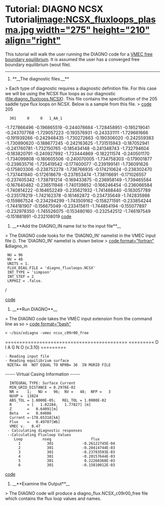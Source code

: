 =Tutorial: DIAGNO NCSX Tutorial[[image:NCSX_fluxloops_plasma.jpg width="275" height="210" align="right"]]= 
This tutorial will walk the user running the DIAGNO code for a [[VMEC Free Boundary Run|VMEC free boundary equilibrium]]. It is assumed the user has a converged free boundary equilibrium (wout file).

----

# **__The diagnostic files.__**
> Each type of diagnostic requires a diagnostic definition file. For this case we will be using the NCSX flux loops as our diagnostic ([[file:diagno_fluxloops.NCSX]]). This file contains the specification of the 205 saddle type flux loops on NCSX. Below is a sample from this file.
> [[code]]
205
   301     0     0   1_AA_1
-1.727866496 -0.196865519 -0.244078684
-1.728458951 -0.195219041 -0.243707768
-1.729057223 -0.193576931 -0.243331111
-1.729661666 -0.191939266 -0.242948435
-1.730272663 -0.190306020 -0.242559383
-1.730890620 -0.188677245 -0.242163625
-1.731515943 -0.187052941 -0.241760781
-1.732150765 -0.185434148 -0.241348743
-1.732794604 -0.183820791 -0.240927992
-1.733444869 -0.182211574 -0.240501170
-1.734099808 -0.180605506 -0.240070005
-1.734758303 -0.179001877 -0.239635716
-1.735419542 -0.177400077 -0.239199141
-1.736091626 -0.175803306 -0.238752278
-1.736766935 -0.174210624 -0.238302470
-1.737441940 -0.172618679 -0.237853474
-1.738116691 -0.171026557 -0.237405342
-1.738791214 -0.169433875 -0.236958149
-1.739465584 -0.167840482 -0.236511948
-1.740139852 -0.166246454 -0.236066584
-1.740814222 -0.164652249 -0.235621932
-1.741488440 -0.163057789 -0.235178219
-1.742162378 -0.161462872 -0.234735649
-1.742835986 -0.159867524 -0.234294299
-1.743509162 -0.158271591 -0.233854244
-1.744181907 -0.156675049 -0.233415611
-1.744854194 -0.155077897 -0.232978350
-1.745526075 -0.153480160 -0.232542512
-1.746197549 -0.151881891 -0.232108019
[[code]]
# __**Add the DIAGNO_IN name list to the input file**__
> The DIAGNO code looks for the 'DIAGNO_IN' namelist in the VMEC input file (). The 'DIAGNO_IN' namelist is shown below
> [[code format="fortran"]]
&diagno_in
  NU = 96
  NV = 48
  UNITS = 1.
  FLUX_DIAG_FILE = 'diagno_fluxloops.NCSX'
  INT_TYPE = 'simpson'
  INT_STEP = 2
  LRPHIZ = .false.
/
                                                           
[[code]]
# __**Run DIAGNO**__
> The DIAGNO code takes the VMEC input extension from the command line as so
> [[code format="bash"]]
 > ~/bin/xdiagno -vmec ncsx_c09r00_free
===========================================
=========  D I A G N O  (v.3.10)  =========
 - Reading input file
 - Reading equilibrium surface
  NZETA= 48  NOT EQUAL TO NP0B= 36  IN MGRID FILE
----- Virtual Casing Information -----
   INTEGRAL TYPE: Surface Current
   MIN_GRID_DISTANCE = 8.2976E-02
   NR =    1;   NU =   96;  NV =   48;  NFP =   3
   NUVP =  13824
   ABS_TOL = 1.0000E-05;   REL_TOL = 1.0000E-02
   R       = [   1.02284,   1.77827] [m]
   Z       =   0.64091[m]
   Beta    =   0.04086
   Current =-178.65318[kA]
   Flux    =   0.49707[Wb]
   VMEC v.   8.47
  - Calculating diagnostic responses
  --Calculating Fluxloop Values
     Loop         nseg                  flux
       1            301             -0.26122745E-04
       2            301             -0.20414744E-03
       3            301             -0.23783593E-03
       4            301             -0.20157644E-03
       5            301              0.22268368E-03
       6            301             -0.15810012E-03

[[code]]
# __**Examine the Output**__
> The DIAGNO code will produce a diagno_flux.NCSX_c09r00_free file which contains the flux loop values and names.